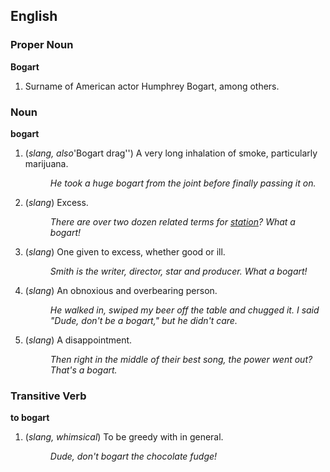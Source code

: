 ==English==

===Proper Noun===
'''Bogart'''

# Surname of American actor Humphrey Bogart, among others.

===Noun===
'''bogart'''

# (''slang, also '''Bogart drag'') A very long inhalation of smoke, particularly marijuana.
#: ''He took a huge bogart from the joint before finally passing it on.''
# (''slang'') Excess.
#: ''There are over two dozen related terms for [[station]]?  What a bogart!''
# (''slang'') One given to excess, whether good or ill.
#: ''Smith is the writer, director, star and producer.  What a bogart!''
# (''slang'') An obnoxious and overbearing person.
#: ''He walked in, swiped my beer off the table and chugged it.  I said "Dude, don't be a bogart," but he didn't care.''
# (''slang'') A disappointment.
#: ''Then right in the middle of their best song, the power went out?  That's a bogart.''

===Transitive Verb===
'''to bogart'''

# (''slang, whimsical'') To be greedy with in general.
#: ''Dude, don't bogart the chocolate fudge!''